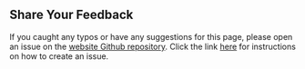 ## Share Your Feedback

::: {.callout-note title="Share Your Feedback!"}
If you caught any typos or have any suggestions for this page, please open an issue on the [website Github repository](https://github.com/HMC-E155/hmc-e155.github.io/issues).
Click the link [here](/resources/how-to-create-a-github-issue.qmd) for instructions on how to create an issue.
:::